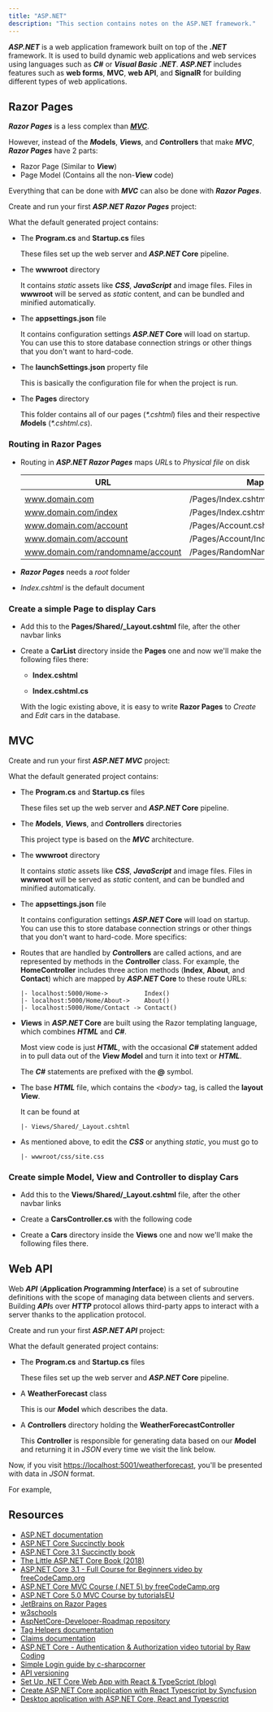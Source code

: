 ```yaml
---
title: "ASP.NET"
description: "This section contains notes on the ASP.NET framework."
---
```



***ASP.NET*** is a web application framework built on top of the ***.NET*** framework. It is used to build dynamic web applications and web services using languages such as ***C\#*** or ***Visual Basic*** ***.NET***. ***ASP.NET*** includes features such as **web forms**, **MVC**, **web API**, and **SignalR** for building different types of web applications.

## Razor Pages

***Razor Pages*** is a less complex than [***MVC***](#mvc).

However, instead of the ***M*odels**, ***V*iews**, and ***C*ontrollers** that make ***MVC***, ***Razor Pages*** have 2 parts:

- Razor Page (Similar to ***V*iew**)
- Page Model (Contains all the non-***V*iew** code)

Everything that can be done with ***MVC*** can also be done with ***Razor Pages***.

Create and run your first ***ASP.NET Razor Pages*** project:

  <Gist gistCode="77ff9b22b09de953446ab8b971064892" fileName="razor-create.sh" />

What the default generated project contains:

- The **Program.cs** and **Startup.cs** files

  These files set up the web server and ***ASP.NET* Core** pipeline.
- The **wwwroot** directory

  It contains *static* assets like ***CSS***, ***JavaScript*** and image files. Files in **wwwroot** will be served as *static* content, and can be bundled and minified automatically.
- The **appsettings.json** file

  It contains configuration settings ***ASP.NET* Core** will load on startup. You can use this to store database connection strings or other things that you don't want to hard-code.
- The **launchSettings.json** property file

  This is basically the configuration file for when the project is run.
- The **Pages** directory

  This folder contains all of our pages (*\*.cshtml*) files and their respective ***M*odels** (*\*.cshtml.cs*).

### Routing in Razor Pages

- Routing in ***ASP.NET Razor Pages*** maps *URL*s to *Physical file* on disk

  | URL | Maps to |
  | --- | --- |
  |  |  |
  | www.domain.com | /Pages/Index.cshtml |
  | www.domain.com/index | /Pages/Index.cshtml |
  | www.domain.com/account | /Pages/Account.cshtml |
  | www.domain.com/account | /Pages/Account/Index.cshtml |
  | www.domain.com/randomname/account | /Pages/RandomName/Account.cshtml |
- ***Razor Pages*** needs a *root* folder
- *Index.cshtml* is the default document

### Create a simple Page to display Cars

- Add this to the **Pages/Shared/_Layout.cshtml** file, after the other navbar links

  <Gist gistCode="77ff9b22b09de953446ab8b971064892" fileName="razor-_Layout.cshtml" />

- Create a **CarList** directory inside the **Pages** one and now we'll make the following files there:
  - **Index.cshtml**

    <Gist gistCode="77ff9b22b09de953446ab8b971064892" fileName="razor-Index.cshtml" />

  - **Index.cshtml.cs**

    <Gist gistCode="77ff9b22b09de953446ab8b971064892" fileName="razor-Index.cshtml.cs" />

  With the logic existing above, it is easy to write **Razor Pages** to *Create* and *Edit* cars in the database.

## MVC

Create and run your first ***ASP.NET MVC*** project:

<Gist gistCode="77ff9b22b09de953446ab8b971064892" fileName="mvc-create.sh" />

What the default generated project contains:

- The **Program.cs** and **Startup.cs** files

  These files set up the web server and ***ASP.NET* Core** pipeline.
- The ***M*odels**, ***V*iews**, and ***C*ontrollers** directories

  This project type is based on the ***MVC*** architecture.
- The **wwwroot** directory

  It contains *static* assets like ***CSS***, ***JavaScript*** and image files. Files in **wwwroot** will be served as *static* content, and can be bundled and minified automatically.
- The **appsettings.json** file

  It contains configuration settings ***ASP.NET* Core** will load on startup. You can use this to store database connection strings or other things that you don't want to hard-code.
More specifics:
- Routes that are handled by ***C*ontrollers** are called actions, and are represented by methods in the ***C*ontroller** class. For example, the **HomeController** includes three action methods (**Index**, **About**, and **Contact**) which are mapped by ***ASP.NET* Core** to these route URLs:

  ```
  |- localhost:5000/Home->          Index()
  |- localhost:5000/Home/About->    About()
  |- localhost:5000/Home/Contact -> Contact()
  ```

- ***V*iews** in ***ASP.NET* Core** are built using the Razor templating language, which combines ***HTML*** and ***C#***.

  Most view code is just ***HTML***, with the occasional ***C#*** statement added in to pull data out of the ***V*iew *M*odel** and turn it into text or ***HTML***.

  The ***C#*** statements are prefixed with the **@** symbol.
- The base ***HTML*** file, which contains the *\<body>* tag, is called the **layout *V*iew**.

  It can be found at

  ```
  |- Views/Shared/_Layout.cshtml
  ```

- As mentioned above, to edit the ***CSS*** or anything *static*, you must go to

  ```
  |- wwwroot/css/site.css
  ```

### Create simple Model, View and Controller to display Cars

- Add this to the **Views/Shared/_Layout.cshtml** file, after the other navbar links

  <Gist gistCode="77ff9b22b09de953446ab8b971064892" fileName="mvc-_Layout.cshtml" />

- Create a **CarsController.cs** with the following code

  <Gist gistCode="77ff9b22b09de953446ab8b971064892" fileName="mvc-CarsController.cs" />

- Create a **Cars** directory inside the **Views** one and now we'll make the following files there.

## Web API

Web ***API*** (***A*pplication *P*rogramming *I*nterface**) is a set of subroutine definitions with the scope of managing data between clients and servers. Building ***API***s over ***HTTP*** protocol allows third-party apps to interact with a server thanks to the application protocol.

Create and run your first ***ASP.NET API*** project:

<Gist gistCode="77ff9b22b09de953446ab8b971064892" fileName="webapi-create.sh" />

What the default generated project contains:

- The **Program.cs** and **Startup.cs** files

  These files set up the web server and ***ASP.NET* Core** pipeline.
- A **WeatherForecast** class

  This is our ***M*odel** which describes the data.
- A ***C*ontrollers** directory holding the **WeatherForecastController**

  This ***C*ontroller** is responsible for generating data based on our ***M*odel** and returning it in *JSON* every time we visit the link below.

Now, if you visit [https://localhost:5001/weatherforecast](https://localhost:5001/weatherforecast), you'll be presented with data in *JSON* format.

For example,

<Gist gistCode="77ff9b22b09de953446ab8b971064892" fileName="webapi-results.json" />

## Resources

- [ASP.NET documentation](https://docs.microsoft.com/en-us/aspnet/)
- [ASP.NET Core Succinctly book](https://www.syncfusion.com/succinctly-free-ebooks/asp-net-core-succinctly)
- [ASP.NET Core 3.1 Succinctly book](https://www.syncfusion.com/succinctly-free-ebooks/asp-net-core-3-1-succinctly)
- [The Little ASP.NET Core Book (2018)](https://s3.amazonaws.com/recaffeinate-files/LittleAspNetCoreBook.pdf)
- [ASP.NET Core 3.1 - Full Course for Beginners video by freeCodeCamp.org](https://youtu.be/C5cnZ-gZy2I)
- [ASP.NET Core MVC Course (.NET 5) by freeCodeCamp.org](https://youtu.be/Pi46L7UYP8I)
- [ASP.NET Core 5.0 MVC Course by tutorialsEU](https://youtu.be/DqD-NJf7-OM)
- [JetBrains on Razor Pages](https://www.jetbrains.com/dotnet/guide/tutorials/basics/razor-pages/)
- [w3schools](https://www.w3schools.com/asp/default.asp)
- [AspNetCore-Developer-Roadmap repository](https://github.com/MoienTajik/AspNetCore-Developer-Roadmap)
- [Tag Helpers documentation](https://docs.microsoft.com/en-us/aspnet/core/mvc/views/tag-helpers/)
- [Claims documentation](https://docs.microsoft.com/en-us/dotnet/api/system.security.claims)
- [ASP.NET Core - Authentication & Authorization video tutorial by Raw Coding](https://www.youtube.com/playlist?list=PLOeFnOV9YBa7dnrjpOG6lMpcyd7Wn7E8V)
- [Simple Login guide by c-sharpcorner](https://www.c-sharpcorner.com/article/asp-net-core-razor-pages-simple-login-using-entity-framework-database-first-app/)
- [API versioning](https://code-maze.com/aspnetcore-api-versioning/)
- [Set Up .NET Core Web App with React & TypeScript (blog)](https://blogs.perficient.com/2020/11/17/how-to-set-up-net-core-web-app-with-react-typescript/)
- [Create ASP.NET Core application with React Typescript by Syncfusion](https://www.syncfusion.com/kb/12375/how-to-create-asp-net-core-application-with-react-typescript-web-application-as-front-end)
- [Desktop application with ASP.NET Core, React and Typescript](https://itnext.io/write-a-desktop-app-with-react-typescript-asp-net-core-and-webview2-3a15daef4d64)

